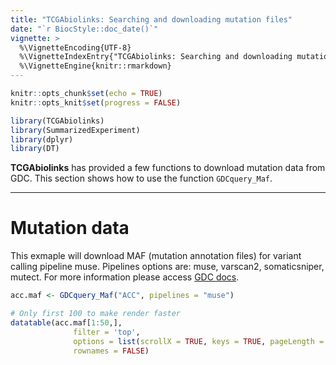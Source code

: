 ```yaml
---
title: "TCGAbiolinks: Searching and downloading mutation files"
date: "`r BiocStyle::doc_date()`"
vignette: >
  %\VignetteEncoding{UTF-8}
  %\VignetteIndexEntry{"TCGAbiolinks: Searching and downloading mutation files"}
  %\VignetteEngine{knitr::rmarkdown}
---
```


```r
knitr::opts_chunk$set(echo = TRUE)
knitr::opts_knit$set(progress = FALSE)
```

```r
library(TCGAbiolinks)
library(SummarizedExperiment)
library(dplyr)
library(DT)
```


**TCGAbiolinks** has provided a few functions to download mutation data from GDC.
This section shows how to use the function `GDCquery_Maf`.


---

# Mutation data

This exmaple will download MAF (mutation annotation files) for variant calling pipeline muse.
Pipelines options are: muse, varscan2, somaticsniper, mutect. For more information please access
[GDC docs](https://docs.gdc.cancer.gov/Data/Bioinformatics_Pipelines/DNA_Seq_Variant_Calling_Pipeline/).

```r
acc.maf <- GDCquery_Maf("ACC", pipelines = "muse")
```
```r
# Only first 100 to make render faster
datatable(acc.maf[1:50,],
              filter = 'top',
              options = list(scrollX = TRUE, keys = TRUE, pageLength = 5), 
              rownames = FALSE)
```
